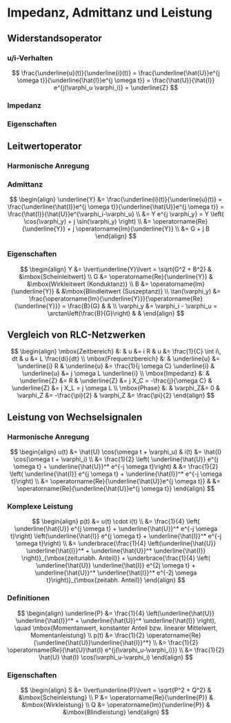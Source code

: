 # Impedanz, Admittanz und Leistung

## Widerstandsoperator

::: {.callout-note} 

### u/i-Verhalten

$$
\frac{\underline{u}(t)}{\underline{i}(t)} = \frac{\underline{\hat{U}}e^{j \omega t}}{\underline{\hat{I}}e^{j \omega t}}
= \frac{\hat{U}}{\hat{I}} e^{j(\varphi_u \varphi_i)} = \underline{Z} 
$$
:::

::: {.callout-note} 

### Impedanz

\begin{align}
\underline{Z} &= \frac{\underline{u}(t)}{\underline{i}(t)} =
\frac{\underline{\hat{U}}e^{j \omega t}}{\underline{\hat{I}}e^{j \omega t}} =
\frac{\hat{U}}{\hat{I}}e^{\varphi_u-\varphi_i} \\
&= Z e^{j \varphi_z} = Z \left( \cos(\varphi_z) + j \sin(\varphi_z) \right) \\
&= \operatorname{Re}{\underline{Z}} + j \operatorname{Im}{\underline{Z}} \\
&= R + j X
\end{align}
:::

::: {.callout-note} 

### Eigenschaften

\begin{align}
Z &= \lvert\underline{Z}\lvert = \sqrt{R^2 + X^2} & &\mbox{Scheinwiderstand} \\
R &= \operatorname{Re}{\underline{Z}} & &\mbox{Wirkwiderstand (Resistanz)} \\
X &= \operatorname{Im}{\underline{Z}} & &\mbox{Blindwiderstand (Reaktanz)} \\
\tan(\varphi_z) &= \frac{\operatorname{Im}{\underline{Z}}}{\operatorname{Re}{\underline{Z}}} = \frac{X_r}{R_r}  & & \\
\varphi_z &= \varphi_u - \varphi_i = \arctan\left(\frac{X_r}{R_r}\right) & &
\end{align}
:::

## Leitwertoperator

::: {.callout-note} 

### Harmonische Anregung

\begin{align}
u(t) &= \hat{U} \cos(\omega t + \varphi_u) & \underline{u}(t) &= \underline{\hat{U}} e^{j \omega t} \\
i(t) &= \hat{I} \cos(\omega t + \varphi_i) & \underline{i}(t) &= \underline{\hat{I}} e^{j \omega t}
\end{align}
:::

::: {.callout-note} 

### Admittanz

$$
\begin{align}
\underline{Y} &= \frac{\underline{i}(t)}{\underline{u}(t)} =
\frac{\underline{\hat{I}}e^{j \omega t}}{\underline{\hat{U}}e^{j \omega t}} =
\frac{\hat{I}}{\hat{U}}e^{\varphi_i-\varphi_u} \\
&= Y e^{j \varphi_y} = Y \left( \cos(\varphi_y) + j \sin(\varphi_y) \right) \\
&= \operatorname{Re}{\underline{Y}} + j \operatorname{Im}{\underline{Y}} \\
&= G + j B
\end{align}
$$
:::

::: {.callout-note} 

### Eigenschaften

$$
\begin{align}
	Y &= \lvert\underline{Y}\lvert = \sqrt{G^2 + B^2} & &\mbox{Scheinleitwert} \\
	G &= \operatorname{Re}{\underline{Y}} & &\mbox{Wirkleitwert (Konduktanz)} \\
	B &= \operatorname{Im}{\underline{Y}} & &\mbox{Blindleitwert (Suszeptanz)} \\
	\tan(\varphi_y) &= \frac{\operatorname{Im}{\underline{Y}}}{\operatorname{Re}{\underline{Y}}} = \frac{B}{G}  & & \\
	\varphi_y &= \varphi_i - \varphi_u = \arctan\left(\frac{B}{G}\right) & &
\end{align}
$$
:::

## Vergleich von RLC-Netzwerken

$$
\begin{align}
	\mbox{Zeitbereich} &: & u &= i R &  u &= \frac{1}{C} \int i\, dt & u &= L \frac{di}{dt} \\
	\mbox{Frequenzbereich} &: & \underline{u} &= \underline{i} R &
	\underline{u} &= \frac{1}{j \omega C} \underline{i} &
	\underline{u} &= j \omega L \underline{i} \\
	\mbox{Impedanz} &: & \underline{Z} &= R &
	\underline{Z} &= j X_C = -\frac{j}{\omega C} &
	\underline{Z} &= j X_L = j \omega L \\
	\mbox{Phase} &: & \varphi_Z&= 0 & \varphi_Z &= -\frac{\pi}{2} & \varphi_Z &= \frac{\pi}{2}
\end{align}
$$


## Leistung von Wechselsignalen

::: {.callout-note} 

### Harmonische Anregung

$$
\begin{align}
u(t) &= \hat{U} \cos(\omega t + \varphi_u) & i(t) &= \hat{I} \cos(\omega t + \varphi_i) \\
&= \frac{1}{2} \left( \underline{\hat{U}} e^{j \omega t} + \underline{\hat{U}}^* e^{-j \omega t}\right) & 
&= \frac{1}{2} \left( \underline{\hat{I}} e^{j \omega t} +  \underline{\hat{I}}^* e^{-j \omega t}\right) \\
&= \operatorname{Re}{\underline{\hat{U}}e^{j \omega t}} & &= \operatorname{Re}{\underline{\hat{U}}e^{j \omega t}}
\end{align}
$$
:::

::: {.callout-note} 

### Komplexe Leistung

$$
\begin{align}
p(t) &= u(t) \cdot i(t) \\
&= \frac{1}{4} \left( \underline{\hat{U}} e^{j \omega t} +
\underline{\hat{U}}^* e^{-j \omega t}\right)  
\left(\underline{\hat{I}} e^{j \omega t} + \underline{\hat{I}}^* e^{-j \omega t}\right) \\
&= \underbrace{\frac{1}{4} \left(\underline{\hat{U}} \underline{\hat{I}}^* +
\underline{\hat{U}}^* \underline{\hat{I}} \right)}_{\mbox{zeitunabh. Anteil}} +
\underbrace{\frac{1}{4} \left( \underline{\hat{U}}
\underline{\hat{I}} e^{2j \omega t} + \underline{\hat{U}}^*
\underline{\hat{I}}^* e^{-2j \omega t}\right)}_{\mbox{zeitabh. Anteil}}
\end{align}
$$
:::

::: {.callout-note} 

### Definitionen

$$
\begin{align}
\underline{P} &= \frac{1}{4} \left(\underline{\hat{U}} \underline{\hat{I}}^* +
\underline{\hat{U}}^* \underline{\hat{I}} \right), \quad
\mbox{Momentanwert, konstanter Anteil bzw. linearer Mittelwert, Momentanleistung} \\
p(t) &= \frac{1}{2} \operatorname{Re}{\underline{\hat{U}}\underline{\hat{I}}^*} \\
&= \frac{1}{2} \operatorname{Re}{\hat{U}\hat{I} e^{j(\varphi_u-\varphi_i)}} \\
&= \frac{1}{2} \hat{U} \hat{I} \cos(\varphi_u-\varphi_i)
\end{align}
$$
:::

::: {.callout-note}

### Eigenschaften

$$
\begin{align}
S &= \lvert\underline{P}\lvert = \sqrt{P^2 + Q^2} & &\mbox{Scheinleistung} \\
P &= \operatorname{Re}{\underline{P}} & &\mbox{Wirkleistung} \\
Q &= \operatorname{Im}{\underline{P}} & &\mbox{Blindleistung}
\end{align}
$$
:::
